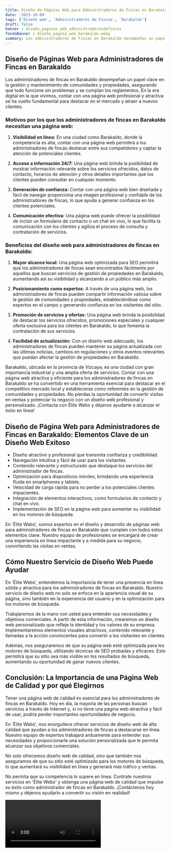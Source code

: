 ```yaml
---
title: Diseño de Páginas Web para Administradores de Fincas en Barakaldo
date: '2023-10-04'
tags: ['Diseño web', 'Administradores de Fincas', 'Barakaldo']
draft: false
banner : diseño_paginas_web_administradoresdefincas
fondoBanner : diseño_pagina_web_barakaldo.webp
summary: Los administradores de fincas en Barakaldo desempeñan un papel clave en la gestión y mantenimiento de comunidades y propiedades, asegurando que todo funcione sin problemas y se cumplan los reglamentos. En la era digital en la que vivimos, contar con una página web profesional y atractiva se ha vuelto fundamental para destacar en el mercado y atraer a nuevos clientes.
---
```


## Diseño de Páginas Web para Administradores de Fincas en Barakaldo

Los administradores de fincas en Barakaldo desempeñan un papel clave en la gestión y mantenimiento de comunidades y propiedades, asegurando que todo funcione sin problemas y se cumplan los reglamentos. En la era digital en la que vivimos, contar con una página web profesional y atractiva se ha vuelto fundamental para destacar en el mercado y atraer a nuevos clientes.

### Motivos por los que los administradores de fincas en Barakaldo necesitan una página web:

1. **Visibilidad en línea:** En una ciudad como Barakaldo, donde la competencia es alta, contar con una página web permitirá a los administradores de fincas destacar entre sus competidores y captar la atención de potenciales clientes.

2. **Acceso a información 24/7:** Una página web brinda la posibilidad de mostrar información relevante sobre los servicios ofrecidos, datos de contacto, horarios de atención y otros detalles importantes que los clientes pueden consultar en cualquier momento.

3. **Generación de confianza:** Contar con una página web bien diseñada y fácil de navegar proporciona una imagen profesional y confiable de los administradores de fincas, lo que ayuda a generar confianza en los clientes potenciales.

4. **Comunicación efectiva:** Una página web puede ofrecer la posibilidad de incluir un formulario de contacto o un chat en vivo, lo que facilita la comunicación con los clientes y agiliza el proceso de consulta y contratación de servicios.

### Beneficios del diseño web para administradores de fincas en Barakaldo:

1. **Mayor alcance local:** Una página web optimizada para SEO permitirá que los administradores de fincas sean encontrados fácilmente por aquellos que buscan servicios de gestión de propiedades en Barakaldo, aumentando así su visibilidad y alcanzando a un público más amplio.

2. **Posicionamiento como expertos:** A través de una página web, los administradores de fincas pueden compartir información valiosa sobre la gestión de comunidades y propiedades, estableciéndose como expertos en el campo y generando confianza en los visitantes del sitio.

3. **Promoción de servicios y ofertas:** Una página web brinda la posibilidad de destacar los servicios ofrecidos, promociones especiales y cualquier oferta exclusiva para los clientes en Barakaldo, lo que fomenta la contratación de sus servicios.

4. **Facilidad de actualización:** Con un diseño web adecuado, los administradores de fincas pueden mantener su página actualizada con las últimas noticias, cambios en regulaciones y otros eventos relevantes que puedan afectar la gestión de propiedades en Barakaldo.

Barakaldo, ubicada en la provincia de Vizcaya, es una ciudad con gran importancia industrial y una amplia oferta de servicios. Contar con una página web atractiva y eficiente para los administradores de fincas en Barakaldo se ha convertido en una herramienta esencial para destacar en el competitivo mercado local y establecerse como referentes en la gestión de comunidades y propiedades. No pierdas la oportunidad de convertir visitas en ventas y potenciar tu negocio con un diseño web profesional y personalizado. ¡Contacta con Élite Webs y déjanos ayudarte a alcanzar el éxito en línea!

<GifSeo />

<Cta />

## Diseño de Página Web para Administradores de Fincas en Barakaldo: Elementos Clave de un Diseño Web Exitoso

- Diseño atractivo y profesional que transmita confianza y credibilidad.
- Navegación intuitiva y fácil de usar para los visitantes.
- Contenido relevante y estructurado que destaque los servicios del administrador de fincas.
- Optimización para dispositivos móviles, brindando una experiencia fluida en smartphones y tablets.
- Velocidad de carga rápida para no perder a los potenciales clientes impacientes.
- Integración de elementos interactivos, como formularios de contacto y chat en vivo.
- Implementación de SEO en la página web para aumentar su visibilidad en los motores de búsqueda.

En 'Élite Webs', somos expertos en el diseño y desarrollo de páginas web para administradores de fincas en Barakaldo que cumplen con todos estos elementos clave. Nuestro equipo de profesionales se encargará de crear una experiencia en línea impactante y a medida para su negocio, convirtiendo las visitas en ventas.

## Cómo Nuestro Servicio de Diseño Web Puede Ayudar

En 'Élite Webs', entendemos la importancia de tener una presencia en línea sólida y atractiva para los administradores de fincas en Barakaldo. Nuestro servicio de diseño web no solo se enfoca en la apariencia visual de su página, sino también en la experiencia del usuario y en la optimización para los motores de búsqueda.

Trabajaremos de la mano con usted para entender sus necesidades y objetivos comerciales. A partir de esta información, crearemos un diseño web personalizado que refleje la identidad y los valores de su empresa. Implementaremos elementos visuales atractivos, contenido relevante y llamadas a la acción convincentes para convertir a los visitantes en clientes.

Además, nos aseguraremos de que su página web esté optimizada para los motores de búsqueda, utilizando técnicas de SEO probadas y eficaces. Esto permitirá que su sitio sea más visible en los resultados de búsqueda, aumentando su oportunidad de ganar nuevos clientes.

## Conclusión: La Importancia de una Página Web de Calidad y por qué Elegirnos

Tener una página web de calidad es esencial para los administradores de fincas en Barakaldo. Hoy en día, la mayoría de las personas buscan servicios a través de Internet y, si no tiene una página web atractiva y fácil de usar, podría perder importantes oportunidades de negocio.

En 'Élite Webs', nos enorgullece ofrecer servicios de diseño web de alta calidad que ayudan a los administradores de fincas a destacarse en línea. Nuestro equipo de expertos trabajará arduamente para entender sus necesidades y proporcionarle una solución personalizada que le permita alcanzar sus objetivos comerciales.

No solo ofrecemos diseño web de calidad, sino que también nos aseguramos de que su sitio esté optimizado para los motores de búsqueda, lo que aumentará su visibilidad en línea y generará más tráfico y ventas.

No permita que su competencia lo supere en línea. Contrate nuestros servicios en 'Élite Webs' y obtenga una página web de calidad que impulse su éxito como administrador de fincas en Barakaldo. ¡Contáctenos hoy mismo y déjenos ayudarlo a convertir su visión en realidad!

<Video />

<CtaBot job='Administradores de Fincas' city='Barakaldo'/>

<Gmaps query='Barakaldo+españa+maps' />